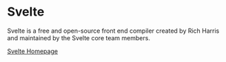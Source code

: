 # Svelte

Svelte is a free and open-source front end compiler created by Rich Harris and maintained by the Svelte core team members.

[Svelte Homepage](https://svelte.dev)
